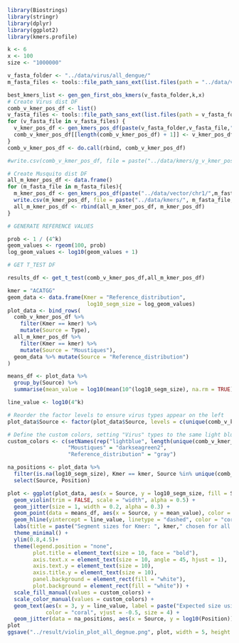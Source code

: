 ```r
library(Biostrings)
library(stringr)
library(dplyr)
library(ggplot2)
library(kmers.profile)
```

```r
k <- 6
x <- 100
size <- "1000000"
```

```r
v_fasta_folder <- "../data/virus/all_dengue/"
m_fasta_files <- tools::file_path_sans_ext(list.files(path = "../data/vector/chr1/",full.names = FALSE))

best_kmers_list <- gen_gen_first_obs_kmers(v_fasta_folder,k,x)
# Create Virus dist DF
comb_v_kmer_pos_df <- list() 
v_fasta_files <- tools::file_path_sans_ext(list.files(path = v_fasta_folder ,pattern = "\\.(fasta)$",full.names = FALSE))
for (v_fasta_file in v_fasta_files) {    
  v_kmer_pos_df <- gen_kmers_pos_df(paste(v_fasta_folder,v_fasta_file,".fasta",sep = ""), best_kmers_list,v_fasta_file)
  comb_v_kmer_pos_df[[length(comb_v_kmer_pos_df) + 1]] <- v_kmer_pos_df
}
comb_v_kmer_pos_df <- do.call(rbind, comb_v_kmer_pos_df)

#write.csv(comb_v_kmer_pos_df, file = paste("../data/kmers/g_v_kmer_pos_df.csv",sep = ""), row.names = FALSE) 

# Create Musquito dist DF
all_m_kmer_pos_df <- data.frame()
for (m_fasta_file in m_fasta_files){
  m_kmer_pos_df <- gen_kmers_pos_df(paste("../data/vector/chr1/",m_fasta_file,".fna", sep = ""), best_kmers_list,m_fasta_file)
  write.csv(m_kmer_pos_df, file = paste("../data/kmers/", m_fasta_file, "_kmer_pos_df.csv", sep = ""), row.names = FALSE)
  all_m_kmer_pos_df <- rbind(all_m_kmer_pos_df, m_kmer_pos_df)
}

# GENERATE REFERENCE VALUES

prob <- 1 / (4^k) 
geom_values <- rgeom(100, prob)
log_geom_values <- log10(geom_values + 1)

# GET T_TEST DF

results_df <- get_t_test(comb_v_kmer_pos_df,all_m_kmer_pos_df)
```

```r
kmer = "ACATGG"
geom_data <- data.frame(Kmer = "Reference_distribution", 
                         log10_segm_size = log_geom_values)
plot_data <- bind_rows(
  comb_v_kmer_pos_df %>% 
    filter(Kmer == kmer) %>% 
    mutate(Source = Type),
  all_m_kmer_pos_df %>% 
    filter(Kmer == kmer) %>% 
    mutate(Source = "Moustiques"),
  geom_data %>% mutate(Source = "Reference_distribution")
)

means_df <- plot_data %>% 
  group_by(Source) %>% 
  summarise(mean_value = log10(mean(10^(log10_segm_size), na.rm = TRUE)), .groups = 'drop')

line_value <- log10(4^k)

# Reorder the factor levels to ensure virus types appear on the left
plot_data$Source <- factor(plot_data$Source, levels = c(unique(comb_v_kmer_pos_df$Type), "Moustiques", "Reference_distribution"))

# Define the custom colors, setting "Virus" types to the same light blue color
custom_colors <- c(setNames(rep("lightblue", length(unique(comb_v_kmer_pos_df$Type))), unique(comb_v_kmer_pos_df$Type)),
                   "Moustiques" = "darkseagreen2", 
                   "Reference_distribution" = "gray")

na_positions <- plot_data %>%
  filter(is.na(log10_segm_size), Kmer == kmer, Source %in% unique(comb_v_kmer_pos_df$Type)) %>%
  select(Source, Position)

plot <- ggplot(plot_data, aes(x = Source, y = log10_segm_size, fill = Source, color = Source)) +  
  geom_violin(trim = FALSE, scale = "width", alpha = 0.5) +  
  geom_jitter(size = 1, width = 0.2, alpha = 0.3) +  
  geom_point(data = means_df, aes(x = Source, y = mean_value), color = "black", size = 2, shape = 21, fill = "black") +  
  geom_hline(yintercept = line_value, linetype = "dashed", color = "coral") +  
  labs(title = paste("Segment sizes for Kmer: ", kmer," chosen for all Dengue viruses", sep = ""), y = "Log10 Segment Size", x = "") +  
  theme_minimal() +
  ylim(0.8,4.5)+
  theme(legend.position = "none",  
        plot.title = element_text(size = 10, face = "bold"),  
        axis.text.x = element_text(size = 10, angle = 45, hjust = 1),  # Rotate X-axis labels by 30°
        axis.text.y = element_text(size = 10),  
        axis.title.y = element_text(size = 10),  
        panel.background = element_rect(fill = "white"),
        plot.background = element_rect(fill = "white")) +  
  scale_fill_manual(values = custom_colors) +  
  scale_color_manual(values = custom_colors) +  
  geom_text(aes(x = 3, y = line_value, label = paste("Expected size using a random ",k,"-mer", sep = "")),  
            color = "coral", vjust = -0.5, size = 4) +  
  geom_jitter(data = na_positions, aes(x = Source, y = log10(Position)), color = "blue", size = 1, width = 0.2, alpha = 0.4, height = 0)
plot
ggsave("../result/violin_plot_all_degnue.png", plot, width = 5, height = 5, dpi = 300)
```
